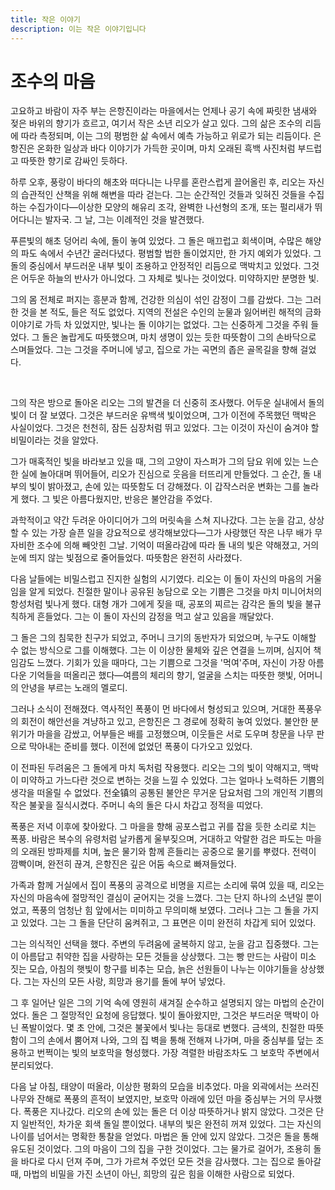 ```yaml
---
title: 작은 이야기
description: 이는 작은 이야기입니다
---
```


# 조수의 마음

고요하고 바람이 자주 부는 은항진이라는 마을에서는 언제나 공기 속에 짜릿한 냄새와 젖은 바위의 향기가 흐르고, 여기서 작은 소년 리오가 살고 있다. 그의 삶은 조수의 리듬에 따라 측정되며, 이는 그의 평범한 삶 속에서 예측 가능하고 위로가 되는 리듬이다. 은항진은 온화한 일상과 바다 이야기가 가득한 곳이며, 마치 오래된 흑백 사진처럼 부드럽고 따뜻한 향기로 감싸인 듯하다.

하루 오후, 풍랑이 바다의 해초와 떠다니는 나무를 혼란스럽게 끌어올린 후, 리오는 자신의 습관적인 산책을 위해 해변을 따라 걷는다. 그는 순간적인 것들과 잊혀진 것들을 수집하는 수집가이다—이상한 모양의 해유리 조각, 완벽한 나선형의 조개, 또는 펄리새가 뛰어다니는 발자국. 그 날, 그는 이례적인 것을 발견했다.

푸른빛의 해초 덩어리 속에, 돌이 놓여 있었다. 그 돌은 매끄럽고 회색이며, 수많은 해양의 파도 속에서 수년간 굴러다녔다. 평범할 법한 돌이었지만, 한 가지 예외가 있었다. 그 돌의 중심에서 부드러운 내부 빛이 조용하고 안정적인 리듬으로 맥박치고 있었다. 그것은 어두운 하늘의 반사가 아니었다. 그 자체로 빛나는 것이었다. 미약하지만 분명한 빛.

그의 몸 전체로 퍼지는 흥분과 함께, 건강한 의심이 섞인 감정이 그를 감쌌다. 그는 그러한 것을 본 적도, 들은 적도 없었다. 지역의 전설은 수인의 눈물과 잃어버린 해적의 금화 이야기로 가득 차 있었지만, 빛나는 돌 이야기는 없었다. 그는 신중하게 그것을 주워 들었다. 그 돌은 놀랍게도 따뜻했으며, 마치 생명이 있는 듯한 따뜻함이 그의 손바닥으로 스며들었다. 그는 그것을 주머니에 넣고, 집으로 가는 곡면의 좁은 골목길을 향해 걸었다.

<br />

그의 작은 방으로 돌아온 리오는 그의 발견을 더 신중히 조사했다. 어두운 실내에서 돌의 빛이 더 잘 보였다. 그것은 부드러운 유백색 빛이었으며, 그가 이전에 주목했던 맥박은 사실이었다. 그것은 천천히, 잠든 심장처럼 뛰고 있었다. 그는 이것이 자신이 숨겨야 할 비밀이라는 것을 알았다.

그가 매혹적인 빛을 바라보고 있을 때, 그의 고양이 자스퍼가 그의 담요 위에 있는 느슨한 실에 놀아대며 뛰어들어, 리오가 진심으로 웃음을 터뜨리게 만들었다. 그 순간, 돌 내부의 빛이 밝아졌고, 손에 있는 따뜻함도 더 강해졌다. 이 갑작스러운 변화는 그를 놀라게 했다. 그 빛은 아름다웠지만, 반응은 불안감을 주었다.

과학적이고 약간 두려운 아이디어가 그의 머릿속을 스쳐 지나갔다. 그는 눈을 감고, 상상할 수 있는 가장 슬픈 일을 강요적으로 생각해보았다—그가 사랑했던 작은 나무 배가 무자비한 조수에 의해 빼앗힌 그날. 기억이 떠올라감에 따라 돌 내의 빛은 약해졌고, 거의 눈에 띄지 않는 빛점으로 줄어들었다. 따뜻함은 완전히 사라졌다.

다음 날들에는 비밀스럽고 진지한 실험의 시기였다. 리오는 이 돌이 자신의 마음의 거울임을 알게 되었다. 친절한 말이나 공유된 농담으로 오는 기쁨은 그것을 마치 미니어처의 항성처럼 빛나게 했다. 대형 개가 그에게 짖을 때, 공포의 찌르는 감각은 돌의 빛을 불규칙하게 흔들었다. 그는 이 돌이 자신의 감정을 먹고 살고 있음을 깨달았다.

그 돌은 그의 침묵한 친구가 되었고, 주머니 크기의 동반자가 되었으며, 누구도 이해할 수 없는 방식으로 그를 이해했다. 그는 이 이상한 물체와 깊은 연결을 느끼며, 심지어 책임감도 느꼈다. 기회가 있을 때마다, 그는 기쁨으로 그것을 '먹여'주며, 자신이 가장 아름다운 기억들을 떠올리곤 했다—여름의 체리의 향기, 얼굴을 스치는 따뜻한 햇빛, 어머니의 안녕을 부르는 노래의 멜로디.

그러나 소식이 전해졌다. 역사적인 폭풍이 먼 바다에서 형성되고 있으며, 거대한 폭풍우의 회전이 해안선을 겨냥하고 있고, 은항진은 그 경로에 정확히 놓여 있었다. 불안한 분위기가 마을을 감쌌고, 어부들은 배를 고정했으며, 이웃들은 서로 도우며 창문을 나무 판으로 막아내는 준비를 했다. 이전에 없었던 폭풍이 다가오고 있었다.

이 전파된 두려움은 그 돌에게 마치 독처럼 작용했다. 리오는 그의 빛이 약해지고, 맥박이 미약하고 가느다란 것으로 변하는 것을 느낄 수 있었다. 그는 얼마나 노력하든 기쁨의 생각을 떠올릴 수 없었다. 전全镇의 공통된 불안은 무거운 담요처럼 그의 개인적 기쁨의 작은 불꽃을 질식시켰다. 주머니 속의 돌은 다시 차갑고 정적을 띠었다.

폭풍은 저녁 이후에 찾아왔다. 그 마을을 향해 공포스럽고 귀를 잡을 듯한 소리로 치는 폭풍. 바람은 복수의 유령처럼 날카롭게 울부짖으며, 거대하고 악랄한 검은 파도는 마을의 오래된 방파제를 치며, 높은 물기와 함께 흔들리는 공중으로 물기를 뿌렸다. 전력이 깜빡이며, 완전히 끊겨, 은항진은 깊은 어둠 속으로 빠져들었다.

가족과 함께 거실에서 집이 폭풍의 공격으로 비명을 지르는 소리에 묶여 있을 때, 리오는 자신의 마음속에 절망적인 결심이 굳어지는 것을 느꼈다. 그는 단지 하나의 소년일 뿐이었고, 폭풍의 엄청난 힘 앞에서는 미미하고 무의미해 보였다. 그러나 그는 그 돌을 가지고 있었다. 그는 그 돌을 단단히 움켜쥐고, 그 표면은 이미 완전히 차갑게 되어 있었다.

그는 의식적인 선택을 했다. 주변의 두려움에 굴복하지 않고, 눈을 감고 집중했다. 그는 이 아름답고 취약한 집을 사랑하는 모든 것들을 상상했다. 그는 빵 만드는 사람이 미소 짓는 모습, 아침의 햇빛이 항구를 비추는 모습, 늙은 선원들이 나누는 이야기들을 상상했다. 그는 자신의 모든 사랑, 희망과 용기를 돌에 부어 넣었다.

그 후 일어난 일은 그의 기억 속에 영원히 새겨질 순수하고 설명되지 않는 마법의 순간이었다. 돌은 그 절망적인 요청에 응답했다. 빛이 돌아왔지만, 그것은 부드러운 맥박이 아닌 폭발이었다. 몇 초 안에, 그것은 불꽃에서 빛나는 등대로 변했다. 금색의, 친절한 따뜻함이 그의 손에서 뿜어져 나와, 그의 집 벽을 통해 전해져 나가며, 마을 중심부를 덮는 조용하고 번쩍이는 빛의 보호막을 형성했다. 가장 격렬한 바람조차도 그 보호막 주변에서 분리되었다.

다음 날 아침, 태양이 떠올라, 이상한 평화의 모습을 비추었다. 마을 외곽에서는 쓰러진 나무와 잔해로 폭풍의 흔적이 보였지만, 보호막 아래에 있던 마을 중심부는 거의 무사했다. 폭풍은 지나갔다. 리오의 손에 있는 돌은 더 이상 따뜻하거나 밝지 않았다. 그것은 단지 일반적인, 차가운 회색 돌일 뿐이었다. 내부의 빛은 완전히 꺼져 있었다. 그는 자신의 나이를 넘어서는 명확한 통찰을 얻었다. 마법은 돌 안에 있지 않았다. 그것은 돌을 통해 유도된 것이었다. 그의 마음이 그의 집을 구한 것이었다. 그는 물가로 걸어가, 조용히 돌을 바다로 다시 던져 주며, 그가 가르쳐 주었던 모든 것을 감사했다. 그는 집으로 돌아갈 때, 마법의 비밀을 가진 소년이 아닌, 희망의 깊은 힘을 이해한 사람으로 되었다.